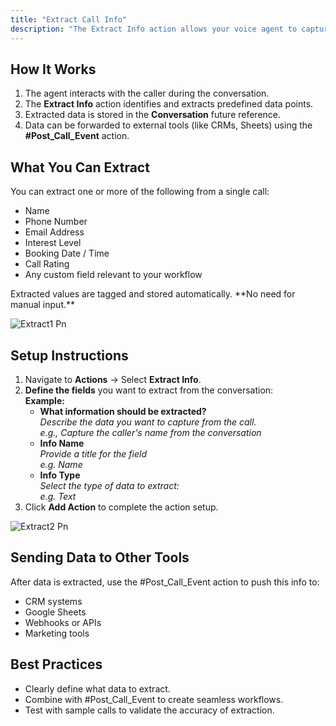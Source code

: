```yaml
---
title: "Extract Call Info"
description: "The Extract Info action allows your voice agent to capture and store key details shared by the caller during a conversation. This is useful for collecting structured data like names, contact details, booking info, or custom lead qualifications—automatically and accurately."
---
```


## **How It Works**

1. The agent interacts with the caller during the conversation.
2. The **Extract Info** action identifies and extracts predefined data points.
3. Extracted data is stored in the **Conversation** future reference.
4. Data can be forwarded to external tools (like CRMs, Sheets) using the **#Post_Call_Event** action.

## **What You Can Extract**

You can extract one or more of the following from a single call:

- Name
- Phone Number
- Email Address
- Interest Level
- Booking Date / Time
- Call Rating
- Any custom field relevant to your workflow

<Note>
  Extracted values are tagged and stored automatically. **No need for manual input.**
</Note>

![Extract1 Pn](/images/extract1.png)

## **Setup Instructions**

1. Navigate to **Actions** → Select **Extract Info**.
2. **Define the fields** you want to extract from the conversation:\
   **Example:**
   - **What information should be extracted?**\
     _Describe the data you want to capture from the call._\
     _e.g., Capture the caller's name from the conversation_
   - **Info Name**\
     _Provide a title for the field_\
     _e.g. Name_
   - **Info Type**\
     _Select the type of data to extract:_\
     _e.g. Text_
3. Click **Add Action** to complete the action setup.

![Extract2 Pn](/images/extract2.png)

## **Sending Data to Other Tools**

After data is extracted, use the #Post_Call_Event action to push this info to:

- CRM systems
- Google Sheets
- Webhooks or APIs
- Marketing tools

## **Best Practices**

- Clearly define what data to extract.
- Combine with #Post_Call_Event to create seamless workflows.
- Test with sample calls to validate the accuracy of extraction.